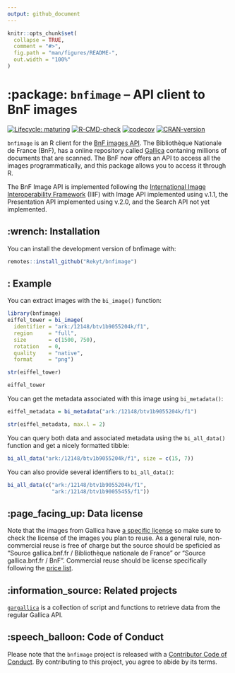 ```yaml
---
output: github_document
---
```


<!-- README.md is generated from README.Rmd. Please edit that file -->

```r
knitr::opts_chunk$set(
  collapse = TRUE,
  comment = "#>",
  fig.path = "man/figures/README-",
  out.width = "100%"
)
```

# :package: `bnfimage` – API client to BnF images

<!-- badges: start -->
[![Lifecycle: maturing](https://img.shields.io/badge/lifecycle-maturing-blue.svg)](https://lifecycle.r-lib.org/articles/stages.html#maturing)
[![R-CMD-check](https://github.com/Rekyt/bnfimage/workflows/R-CMD-check/badge.svg)](https://github.com/Rekyt/bnfimage/actions)
[![codecov](https://codecov.io/gh/Rekyt/bnfimage/branch/master/graph/badge.svg)](https://codecov.io/gh/Rekyt/bnfimage)
[![CRAN-version](https://www.r-pkg.org/badges/version/bnfimage)](https://cran.r-project.org/package=bnfimage)
<!-- badges: end -->

`bnfimage` is an R client for the [BnF images API](http://api.bnf.fr/api-iiif-de-recuperation-des-images-de-gallica).
The Bibliothèque Nationale de France (BnF), has a online repository called [Gallica](https://gallica.bnf.fr/) contaning millions of documents that are scanned. The BnF now offers an API to access all the images programmatically, and this package allows you to access it through R.

The BnF Image API is implemented following the [International Image Interoperability Framework](https://iiif.io/) (IIIF) with Image API implemented using v.1.1, the Presentation API implemented using v.2.0, and the Search API not yet implemented.

## :wrench: Installation

You can install the development version of bnfimage with:

``` r
remotes::install_github("Rekyt/bnfimage")
```

## : Example

You can extract images with the `bi_image()` function:

```r
library(bnfimage)
eiffel_tower = bi_image(
  identifier = "ark:/12148/btv1b9055204k/f1",
  region     = "full",
  size       = c(1500, 750),
  rotation   = 0,
  quality    = "native",
  format     = "png")

str(eiffel_tower)

eiffel_tower
```

You can get the metadata associated with this image using `bi_metadata()`:

```r
eiffel_metadata = bi_metadata("ark:/12148/btv1b9055204k/f1")

str(eiffel_metadata, max.l = 2)
```

You can query both data and associated metadata using the `bi_all_data()` function and get a nicely formatted tibble:

```r
bi_all_data("ark:/12148/btv1b9055204k/f1", size = c(15, 7))
```

You can also provide several identifiers to `bi_all_data()`:

```r
bi_all_data(c("ark:/12148/btv1b9055204k/f1",
              "ark:/12148/btv1b90055455/f1"))
```

## :page_facing_up: Data license

Note that the images from Gallica have [a specific license](https://gallica.bnf.fr/edit/und/conditions-dutilisation-des-contenus-de-gallica) so make sure to check the license of the images you plan to reuse.
As a general rule, non-commercial reuse is free of charge but the source should be speficied as "Source gallica.bnf.fr / Bibliothèque nationale de France" or "Source gallica.bnf.fr / BnF". Commercial reuse should be license specifically following the [price list](https://www.bnf.fr/fr/faire-une-utilisation-commerciale-dune-reproduction).


## :information_source: Related projects

[`gargallica`](GuillaumePressiat/gargallica) is a collection of script and functions to retrieve data from the regular Gallica API.

## :speech_balloon: Code of Conduct

Please note that the `bnfimage` project is released with a
[Contributor Code of Conduct](CODE_OF_CONDUCT.md).
By contributing to this project, you agree to abide by its terms.
